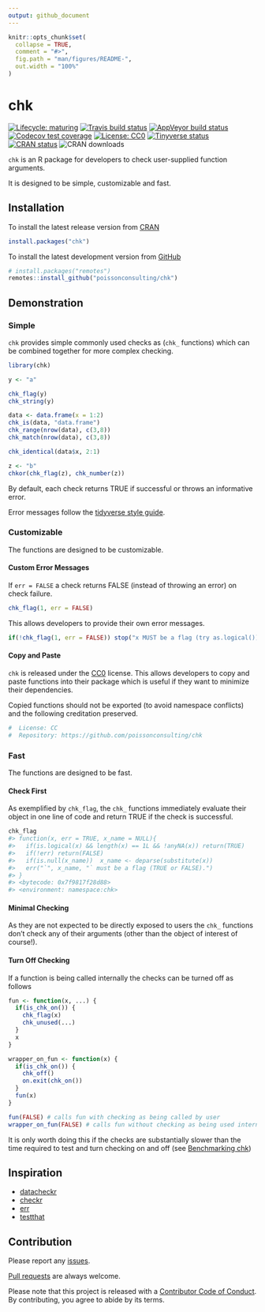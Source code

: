 ```yaml
---
output: github_document
---
```


<!-- README.md is generated from README.Rmd. Please edit that file -->

```r
knitr::opts_chunk$set(
  collapse = TRUE,
  comment = "#>",
  fig.path = "man/figures/README-",
  out.width = "100%"
)
```

# chk

<!-- badges: start -->
[![Lifecycle: maturing](https://img.shields.io/badge/lifecycle-maturing-blue.svg)](https://www.tidyverse.org/lifecycle/#maturing)
[![Travis build status](https://travis-ci.com/poissonconsulting/chk.svg?branch=master)](https://travis-ci.com/poissonconsulting/chk)
[![AppVeyor build status](https://ci.appveyor.com/api/projects/status/github/poissonconsulting/chk?branch=master&svg=true)](https://ci.appveyor.com/project/poissonconsulting/chk)
[![Codecov test coverage](https://codecov.io/gh/poissonconsulting/chk/branch/master/graph/badge.svg)](https://codecov.io/gh/poissonconsulting/chk?branch=master)
[![License: CC0](https://img.shields.io/badge/License-CC0-blue.svg)](https://creativecommons.org/publicdomain/zero/1.0/)
[![Tinyverse status](https://tinyverse.netlify.com/badge/chk)](https://CRAN.R-project.org/package=chk)
[![CRAN status](https://www.r-pkg.org/badges/version/chk)](https://cran.r-project.org/package=chk)
![CRAN downloads](http://cranlogs.r-pkg.org/badges/chk)
<!-- badges: end -->

`chk` is an R package for developers to check user-supplied function arguments.

It is designed to be simple, customizable and fast.

## Installation

To install the latest release version from [CRAN](https://cran.r-project.org)
```r
install.packages("chk")
```

To install the latest development version from [GitHub](https://github.com/poissonconsulting/chk)
```r
# install.packages("remotes")
remotes::install_github("poissonconsulting/chk")
```

## Demonstration

### Simple

`chk` provides simple commonly used checks as (`chk_` functions) which can be combined together for more complex checking.

```r
library(chk)

y <- "a"

chk_flag(y)
chk_string(y)

data <- data.frame(x = 1:2)
chk_is(data, "data.frame")
chk_range(nrow(data), c(3,8))
chk_match(nrow(data), c(3,8))

chk_identical(data$x, 2:1)

z <- "b"
chkor(chk_flag(z), chk_number(z))
```

By default, each check returns TRUE if successful or throws an informative error.

Error messages follow the [tidyverse style guide](https://style.tidyverse.org/error-messages.html).

### Customizable

The functions are designed to be customizable.

#### Custom Error Messages

If `err = FALSE` a check returns FALSE (instead of throwing an error) on check failure.

```r
chk_flag(1, err = FALSE)
```
This allows developers to provide their own error messages.

```r
if(!chk_flag(1, err = FALSE)) stop("x MUST be a flag (try as.logical())")
```

#### Copy and Paste

`chk` is released under the [CC0](https://creativecommons.org/publicdomain/zero/1.0/) license.
This allows developers to copy and paste functions into their package
which is useful if they want to minimize their dependencies.

Copied functions should not be exported (to avoid namespace conflicts) and the 
following creditation preserved.
```r
#  License: CC
#  Repository: https://github.com/poissonconsulting/chk
```

### Fast

The functions are designed to be fast.

#### Check First

As exemplified by `chk_flag`, the `chk_` functions immediately evaluate their 
object in one line of code and return TRUE if the check is successful.

``` r
chk_flag
#> function(x, err = TRUE, x_name = NULL){
#>   if(is.logical(x) && length(x) == 1L && !anyNA(x)) return(TRUE)
#>   if(!err) return(FALSE)
#>   if(is.null(x_name))  x_name <- deparse(substitute(x))
#>   err("`", x_name, "` must be a flag (TRUE or FALSE).")
#> }
#> <bytecode: 0x7f9817f28d88>
#> <environment: namespace:chk>
```

#### Minimal Checking

As they are not expected to be directly exposed to users the `chk_` functions 
don't check any of their arguments (other than the object of interest of course!).

#### Turn Off Checking

If a function is being called internally the checks can be turned off as follows
```r
fun <- function(x, ...) {
  if(is_chk_on()) {
    chk_flag(x)
    chk_unused(...)
  }
  x
}

wrapper_on_fun <- function(x) {
  if(is_chk_on()) {
    chk_off()
    on.exit(chk_on())
  }
  fun(x)
}

fun(FALSE) # calls fun with checking as being called by user
wrapper_on_fun(FALSE) # calls fun without checking as being used internally
```

It is only worth doing this if the checks are substantially slower
than the time required to test and turn checking on and off (see [Benchmarking chk]( https://poissonconsulting.github.io/chk/articles/benchmarking-chk.html))

## Inspiration

- [datacheckr](https://github.com/poissonconsulting/datacheckr/)
- [checkr](https://github.com/poissonconsulting/checkr/)
- [err](https://github.com/poissonconsulting/err/)
- [testthat](https://github.com/r-lib/testthat/)

## Contribution

Please report any [issues](https://github.com/poissonconsulting/chk/issues).

[Pull requests](https://github.com/poissonconsulting/chk/pulls) are always welcome.

Please note that this project is released with a [Contributor Code of Conduct](https://github.com/poissonconsulting/chk/blob/master/CODE_OF_CONDUCT.md).
By contributing, you agree to abide by its terms.

